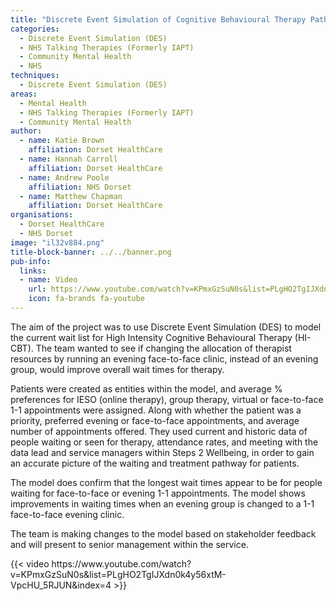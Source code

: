 ```yaml
---
title: "Discrete Event Simulation of Cognitive Behavioural Therapy Pathway in an IAPT Service"
categories:
  - Discrete Event Simulation (DES)
  - NHS Talking Therapies (Formerly IAPT)
  - Community Mental Health
  - NHS
techniques:
  - Discrete Event Simulation (DES)
areas:
  - Mental Health
  - NHS Talking Therapies (Formerly IAPT)
  - Community Mental Health
author:
  - name: Katie Brown
    affiliation: Dorset HealthCare
  - name: Hannah Carroll
    affiliation: Dorset HealthCare
  - name: Andrew Poole
    affiliation: NHS Dorset
  - name: Matthew Chapman
    affiliation: Dorset HealthCare
organisations:
  - Dorset HealthCare
  - NHS Dorset
image: "il32v884.png"
title-block-banner: ../../banner.png
pub-info:
  links:
  - name: Video
    url: https://www.youtube.com/watch?v=KPmxGzSuN0s&list=PLgHO2TgIJXdn0k4y56xtM-VpcHU_5RJUN&index=4
    icon: fa-brands fa-youtube
---
```


The aim of the project was to use Discrete Event Simulation (DES) to model the current wait list for High Intensity Cognitive Behavioural Therapy (HI-CBT). The team wanted to see if changing the allocation of therapist resources by running an evening face-to-face clinic, instead of an evening group, would improve overall wait times for therapy.

Patients were created as entities within the model, and average % preferences for IESO (online therapy), group therapy, virtual or face-to-face 1-1 appointments were assigned. Along with whether the patient was a priority, preferred evening or face-to-face appointments, and average number of appointments offered. They used current and historic data of people waiting or seen for therapy, attendance rates, and meeting with the data lead and service managers within Steps 2 Wellbeing, in order to gain an accurate picture of the waiting and treatment pathway for patients.

The model does confirm that the longest wait times appear to be for people waiting for face-to-face or evening 1-1 appointments. The model shows improvements in waiting times when an evening group is changed to a 1-1 face-to-face evening clinic.

The team is making changes to the model based on stakeholder feedback and will present to senior management within the service.

{{< video https://www.youtube.com/watch?v=KPmxGzSuN0s&list=PLgHO2TgIJXdn0k4y56xtM-VpcHU_5RJUN&index=4 >}}
